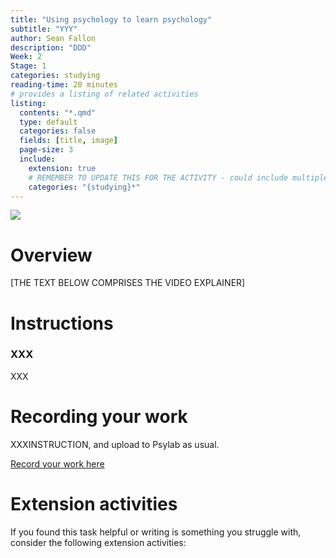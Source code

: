 ```yaml
---
title: "Using psychology to learn psychology"
subtitle: "YYY"
author: Sean Fallon
description: "DDD"
Week: 2
Stage: 1
categories: studying
reading-time: 20 minutes
# provides a listing of related activities
listing:
  contents: "*.qmd"
  type: default
  categories: false
  fields: [title, image]
  page-size: 3
  include:
    extension: true
    # REMEMBER TO UPDATE THIS FOR THE ACTIVITY - could include multiple categories
    categories: "{studying}*"
---
```


![](../images/DALL·E 2024-09-10 10.00.47 - using psychology to study.webp)

# Overview

\[THE TEXT BELOW COMPRISES THE VIDEO EXPLAINER\]

# Instructions

::: instruction
### XXX

XXX
:::

# Recording your work

XXXINSTRUCTION, and upload to Psylab as usual.

[Record your work here](https://pp.llemma.net){.submit-work .btn .btn-primary}

# Extension activities

If you found this task helpful or writing is something you struggle with, consider the following extension activities:

::: {#sample-listings}
:::
